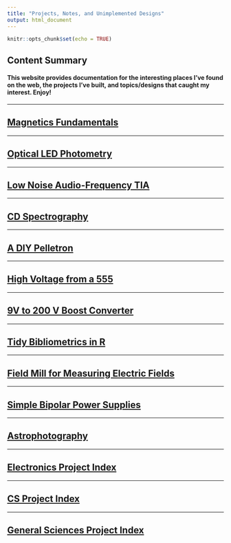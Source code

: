```yaml
---
title: "Projects, Notes, and Unimplemented Designs"
output: html_document
---
```


```r
knitr::opts_chunk$set(echo = TRUE)
```

## Content Summary

#### This website provides documentation for the interesting places I've found on the web, the projects I've built, and topics/designs that caught my interest. Enjoy!
***
## [Magnetics Fundamentals](magfund.html)
***
## [Optical LED Photometry](photometry.html)
***
## [Low Noise Audio-Frequency TIA](lna_tia.html)
***
## [CD Spectrography](spectra.html)
***
## [A DIY Pelletron](pelletron.html)
***
## [High Voltage from a 555](hv555.html)
***
## [9V to 200 V Boost Converter](hv_boostconverter.html)
***
## [Tidy Bibliometrics in R](tidy_biblio.html)
***
## [Field Mill for Measuring Electric Fields](fieldmill.html)
***
## [Simple Bipolar Power Supplies](railsplitters.html)
***
## [Astrophotography](astrophotos.html)
***
## [Electronics Project Index](electronics.html)
***
## [CS Project Index](programming.html)
*** 
## [General Sciences Project Index](sciences.html)